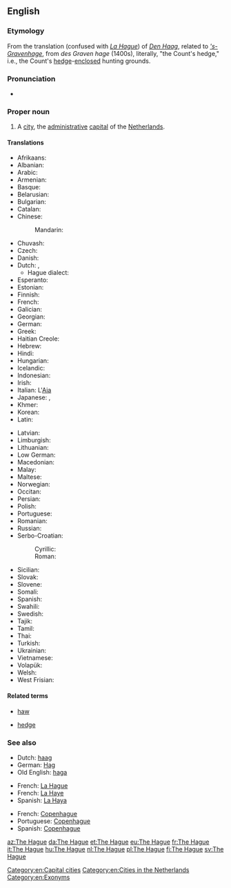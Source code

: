 {{also|Hague|hague}}
==English==
{{wikipedia}}

===Etymology===
From the {{etyl|fr|en}} translation (confused with ''[[w:La Hague|La Hague]]'') of {{etyl|nl|en}} ''[[Den Haag]]'', related to '' [['s-Gravenhage]]'', from ''des Graven hage'' (1400s), literally, "the Count's hedge," i.e., the Count's [[hedge]]-[[enclose]]d hunting grounds. <!--Originally ''Die Hage'', as first attested in 1242, akin to Old English {{m|ang|haga||hedge, hawthorn}}. ? -->

===Pronunciation===
* {{a|UK}} {{IPA|/ðə ˈheɪɡ/|lang=en}}

===Proper noun===
{{en-proper noun}}

# A [[city]], the [[administrative]] [[capital]] of the [[The Netherlands|Netherlands]].

====Translations====
{{trans-top|Dutch city}}
* Afrikaans: {{t|af|Den Haag}}
* Albanian: {{t+|sq|Haga}}
* Arabic: {{t|ar|لَاهَاي|m}}
* Armenian: {{t|hy|Հաագա}}
* Basque: {{t+|eu|Haga}}
* Belarusian: {{t|be|Гаага|f|tr=Haáha}}
* Bulgarian: {{t+|bg|Хага|f|tr=Hága}}
* Catalan: {{t|ca|la Haia|f}}
* Chinese:
*: Mandarin: {{t+|cmn|海牙|tr=Hǎiyá|sc=Hani}}
* Chuvash: {{t|cv|Гаага}}
* Czech: {{t+|cs|Haag|m}}
* Danish: {{t|da|Haag}}
* Dutch: {{t+|nl|Den Haag}}, {{t+|nl|'s-Gravenhage}}
** Hague dialect: {{t+|nl|De Haag}}
* Esperanto: {{t|eo|Hago}}
* Estonian: {{t+|et|Haag}}
* Finnish: {{t+|fi|Haag}}
* French: {{t+|fr|La Haye|f}}
* Galician: {{t|gl|A Haia|f}}
* Georgian: {{t|ka|ჰააგა}}
* German: {{t+|de|Den Haag|m}}
* Greek: {{t+|el|Χάγη|f}}
* Haitian Creole: {{t|ht|Layè}}
* Hebrew: {{t|he|האג|tr=hag}}
* Hindi: {{t|hi|हेग|tr=hēg}}
* Hungarian: {{t+|hu|Hága}}
* Icelandic: {{t|is|Haag}}
* Indonesian: {{t|id|Den Haag}}
* Irish: {{t|ga|Háig|f|alt=an Háig}}
* Italian: L'[[Aia]] {{g|f}}
* Japanese: {{t|ja|ハーグ|tr=Hāgu}}, {{t|ja|デン・ハーグ|tr=Den-Hāgu}}
* Khmer: {{t|km|ទីក្រុង​ហេគ|tr=tii krong heek|sc=Khmr}}
* Korean: {{t|ko|헤이그|tr=Heigeu|sc=Hang}}
* Latin: {{t|la|Haga|f}}
{{trans-mid}}
* Latvian: {{t|lv|Hāga}}
* Limburgish: {{t|li|D'n Haog}}
* Lithuanian: {{t|lt|Haga}}
* Low German: {{t|nds|N Heeg}}
* Macedonian: {{t|mk|Хаг|m|tr=Hag}}
* Malay: {{t|ms|Den Haag}}
* Maltese: {{t|mt|Il-Hague|m}}
* Norwegian: {{t|no|Haag}}
* Occitan: {{t|oc|L'Aia|f}}
* Persian: {{t|fa|لاهه|tr=Lâhe}}
* Polish: {{t+|pl|Haga|f}}
* Portuguese: {{t|pt|Haia|f}}
* Romanian: {{t+|ro|Haga}}
* Russian: {{t+|ru|Гаа́га|f}}
* Serbo-Croatian:
*: Cyrillic: {{t|sh|Ха̑г|m|sc=Cyrl}}
*: Roman: {{t+|sh|Hȃg|m}}
* Sicilian: {{t|scn|L'Aia|f}}
* Slovak: {{t|sk|Haag|m}}
* Slovene: {{t+|sl|Haag|m}}
* Somali: {{t|so|Den Haag}}
* Spanish: {{t+|es|La Haya|f}}
* Swahili: {{t|sw|Den Haag}}
* Swedish: {{t+|sv|Haag}}
* Tajik: {{t|tg|Гаага}}
* Tamil: {{t|ta|டென் ஹாக்}}
* Thai: {{t|th|กรุงเฮก|tr=grung-hék}}
* Turkish: {{t+|tr|Lahey}}
* Ukrainian: {{t|uk|Гаага|f|tr=Haáha}}
* Vietnamese: {{t|vi|Den Haag}}
* Volapük: {{t|vo|'s-Gravenhage}}
* Welsh: {{t|cy|Den Haag}}
* West Frisian: {{t|fy|De Haach}}
{{trans-bottom}}

====Related terms====
{{rel-top|Related terms}}
* [[haw]]
{{rel-mid}}
* [[hedge]]
{{rel-bottom}}

===See also===
{{rel-top3|See also}}
* Dutch: [[haag]]
* German: [[Hag]]
* Old English: [[haga]]
{{rel-mid3}}
* French: [[La Hague]]
* French: [[La Haye]]
* Spanish: [[La Haya]]
{{rel-mid3}}
* French: [[Copenhague]]
* Portuguese: [[Copenhague]]
* Spanish: [[Copenhague]]
{{rel-bottom}}

[[Category:en:Capital cities]]
[[Category:en:Cities in the Netherlands]]
[[Category:en:Exonyms]]

[[az:The Hague]]
[[da:The Hague]]
[[et:The Hague]]
[[eu:The Hague]]
[[fr:The Hague]]
[[it:The Hague]]
[[hu:The Hague]]
[[nl:The Hague]]
[[pl:The Hague]]
[[fi:The Hague]]
[[sv:The Hague]]